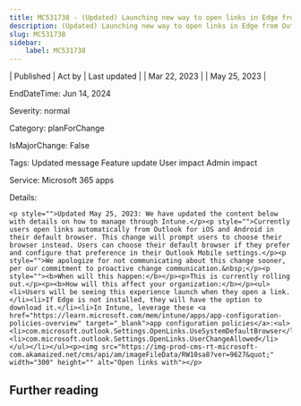 ```yaml
---
title: MC531738 - (Updated) Launching new way to open links in Edge from Outlook for iOS and Android
description: (Updated) Launching new way to open links in Edge from Outlook for iOS and Android
slug: MC531738
sidebar:
    label: MC531738
---
```



| Published | Act by | Last updated |
| Mar 22, 2023 |  | May 25, 2023 |

EndDateTime: Jun 14, 2024

Severity: normal

Category: planForChange

IsMajorChange: False

Tags: Updated message Feature update User impact Admin impact

Service: Microsoft 365 apps

Details: 

```
<p style="">Updated May 25, 2023: We have updated the content below with details on how to manage through Intune.</p><p style="">Currently users open links automatically from Outlook for iOS and Android in their default browser. This change will prompt users to choose their browser instead. Users can choose their default browser if they prefer and configure that preference in their Outlook Mobile settings.</p><p style="">We apologize for not communicating about this change sooner, per our commitment to proactive change communication.&nbsp;</p><p style=""><b>When will this happen:</b></p><p>This is currently rolling out.</p><p><b>How will this affect your organization:</b></p><ul><li>Users will be seeing this experience launch when they open a link.</li><li>If Edge is not installed, they will have the option to download it.</li><li>In Intune, leverage these <a href="https://learn.microsoft.com/mem/intune/apps/app-configuration-policies-overview" target="_blank">app configuration policies</a>:<ul><li>com.microsoft.outlook.Settings.OpenLinks.UseSystemDefaultBrowser</li><li>com.microsoft.outlook.Settings.OpenLinks.UserChangeAllowed</li></ul></li></ul><p><img src="https://img-prod-cms-rt-microsoft-com.akamaized.net/cms/api/am/imageFileData/RW10sa8?ver=9627&quot;" width="300" height="" alt="Open links with"></p>
```

## Further reading
